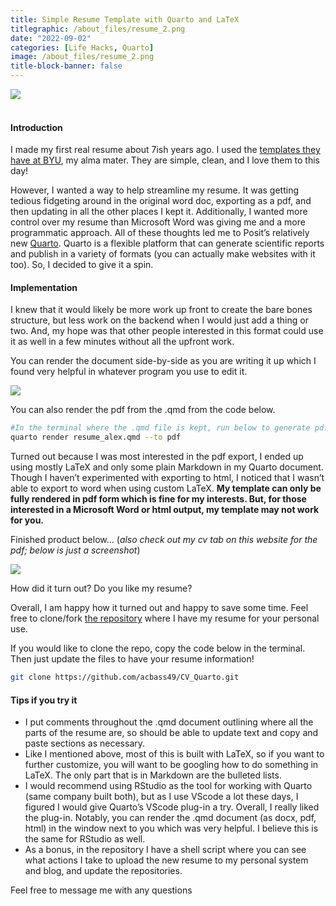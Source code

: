 ```yaml
---
title: Simple Resume Template with Quarto and LaTeX
titlegraphic: /about_files/resume_2.png
date: "2022-09-02"
categories: [Life Hacks, Quarto]
image: /about_files/resume_2.png
title-block-banner: false
---
```


![](/about_files/resume_2.png)  
<br>

#### Introduction

I made my first real resume about 7ish years ago. I used the [templates they have at BYU](https://careers.byu.edu/students/hiring-resources/resumes/resume-templates), my alma mater. They are simple, clean, and I love them to this day!

However, I wanted a way to help streamline my resume. It was getting tedious fidgeting around in the original word doc, exporting as a pdf, and then updating in all the other places I kept it. Additionally, I wanted more control over my resume than Microsoft Word was giving me and a more programmatic approach. All of these thoughts led me to Posit's relatively new [Quarto](https://quarto.org/). Quarto is a flexible platform that can generate scientific reports and publish in a variety of formats (you can actually make websites with it too). So, I decided to give it a spin.

#### Implementation

I knew that it would likely be more work up front to create the bare bones structure, but less work on the backend when I would just add a thing or two. And, my hope was that other people interested in this format could use it as well in a few minutes without all the upfront work.

You can render the document side-by-side as you are writing it up which I found very helpful in whatever program you use to edit it.

![](/about_files/resume_3.png)

You can also render the pdf from the .qmd from the code below.

```zsh
#In the terminal where the .qmd file is kept, run below to generate pdf:
quarto render resume_alex.qmd --to pdf
```

Turned out because I was most interested in the pdf export, I ended up using mostly LaTeX and only some plain Markdown in my Quarto document. Though I haven't experimented with exporting to html, I noticed that I wasn't able to export to word when using custom LaTeX. **My template can only be fully rendered in pdf form which is fine for my interests. But, for those interested in a Microsoft Word or html output, my template may not work for you.**

Finished product below...  (*also check out my cv tab on this website for the pdf; below is just a screenshot*)

![](/about_files/resume_1.png)

How did it turn out? Do you like my resume?

Overall, I am happy how it turned out and happy to save some time. Feel free to clone/fork [the repository](https://github.com/acbass49/CV_Quarto) where I have my resume for your personal use.

If you would like to clone the repo, copy the code below in the terminal. Then just update the files to have your resume information!

```zsh
git clone https://github.com/acbass49/CV_Quarto.git
```


#### Tips if you try it

* I put comments throughout the .qmd document outlining where all the parts of the resume are, so should be able to update text and copy and paste sections as necessary.
* Like I mentioned above, most of this is built with LaTeX, so if you want to further customize, you will want to be googling how to do something in LaTeX. The only part that is in Markdown are the bulleted lists.
* I would recommend using RStudio as the tool for working with Quarto (same company built both), but as I use VScode a lot these days, I figured I would give Quarto's VScode plug-in a try. Overall, I really liked the plug-in. Notably, you can render the .qmd document (as docx, pdf, html) in the window next to you which was very helpful. I believe this is the same for RStudio as well.
* As a bonus, in the repository I have a shell script where you can see what actions I take to upload the new resume to my personal system and blog, and update the repositories.

Feel free to message me with any questions
